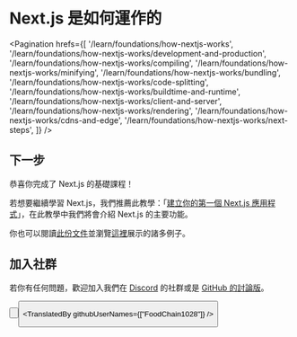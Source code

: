 
# Next.js 是如何運作的

<Pagination
  hrefs={[
    '/learn/foundations/how-nextjs-works',
    '/learn/foundations/how-nextjs-works/development-and-production',
    '/learn/foundations/how-nextjs-works/compiling',
    '/learn/foundations/how-nextjs-works/minifying',
    '/learn/foundations/how-nextjs-works/bundling',
    '/learn/foundations/how-nextjs-works/code-splitting',
    '/learn/foundations/how-nextjs-works/buildtime-and-runtime',
    '/learn/foundations/how-nextjs-works/client-and-server',
    '/learn/foundations/how-nextjs-works/rendering',
    '/learn/foundations/how-nextjs-works/cdns-and-edge',
    '/learn/foundations/how-nextjs-works/next-steps',
  ]}
/>

## 下一步

恭喜你完成了 Next.js 的基礎課程！

若想要繼續學習 Next.js，我們推薦此教學：「[建立你的第一個 Next.js 應用程式](/learn/basics/create-nextjs-app)」，在此教學中我們將會介紹 Next.js 的主要功能。

你也可以閱讀[此份文件](/docs/getting-started)並瀏覽[這裡](/examples)展示的諸多例子。

## 加入社群

若你有任何問題，歡迎加入我們在 [Discord](https://nextjs.org/discord) 的社群或是 [GitHub 的討論版](https://github.com/vercel/next.js/discussions)。

<Button
  content="← 返回上一頁"
  url="/learn/foundations/how-nextjs-works/cdns-and-edge"
  basicStyle="text-white bg-[#0070f3]"
  hoverStyle="hover:opacity-90"
/>

<Button
  content="前往下一課 →"
  url="/learn/basics/create-nextjs-app"
  basicStyle="text-white bg-[#0070f3]"
  hoverStyle="hover:opacity-90"
/>

<TranslatedBy githubUserNames={["FoodChain1028"]} />

